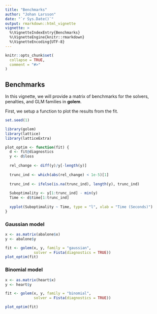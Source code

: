 ```yaml
---
title: "Benchmarks"
author: "Johan Larsson"
date: "`r Sys.Date()`"
output: rmarkdown::html_vignette
vignette: >
  %\VignetteIndexEntry{Benchmarks}
  %\VignetteEngine{knitr::rmarkdown}
  %\VignetteEncoding{UTF-8}
---
```


```r
knitr::opts_chunk$set(
  collapse = TRUE,
  comment = "#>"
)
```

## Benchmarks

In this vignette, we will provide a matrix of benchmarks for the
solvers, penalties, and GLM families in **golem**.

First, we setup a function to plot the results from the fit.

```r
set.seed(1)

library(golem)
library(lattice)
library(latticeExtra)

plot_optim <- function(fit) {
  d <- fit@diagnostics
  y <- d$loss
  
  rel_change <- diff(y)/y[-length(y)]
  
  trunc_ind <- which(abs(rel_change) < 1e-5)[1]
  
  trunc_ind <- ifelse(is.na(trunc_ind), length(y), trunc_ind)
  
  Suboptimality <- y[1:trunc_ind] - min(y)
  Time <- d$time[1:trunc_ind]
  
  xyplot(Suboptimality ~ Time, type = "l", xlab = "Time (Seconds)")
}
```

### Gaussian model

```r
x <- as.matrix(abalone$x)
y <- abalone$y

fit <- golem(x, y, family = "gaussian",
             solver = Fista(diagnostics = TRUE))
plot_optim(fit)
```

### Binomial model

```r
x <- as.matrix(heart$x)
y <- heart$y

fit <- golem(x, y, family = "binomial",
             solver = Fista(diagnostics = TRUE))

plot_optim(fit)
```


